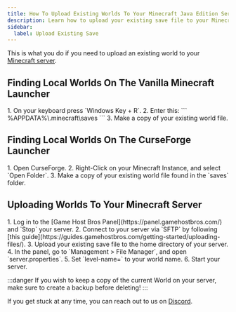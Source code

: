 ```yaml
---
title: How To Upload Existing Worlds To Your Minecraft Java Edition Server
description: Learn how to upload your existing save file to your Minecraft dedicated Server
sidebar:
  label: Upload Existing Save
---
```


This is what you do if you need to upload an existing world to your [Minecraft server](https://www.gamehostbros.com/minecraft-server-hosting/).

## Finding Local Worlds On The Vanilla Minecraft Launcher

<Steps>
  1. On your keyboard press `Windows Key + R`. 
  2. Enter this:
     ```
     %APPDATA%\.minecraft\saves
     ```
  3. Make a copy of your existing world file.
</Steps>

## Finding Local Worlds On The CurseForge Launcher

<Steps>
1. Open CurseForge.
2. Right-Click on your Minecraft Instance, and select `Open Folder`.
3. Make a copy of your existing world file found in the `saves` folder.
</Steps>

## Uploading Worlds To Your Minecraft Server

<Steps>
  1. Log in to the [Game Host Bros Panel](https://panel.gamehostbros.com/) and `Stop` your server.
  2. Connect to your server via `SFTP` by following [this guide](https://guides.gamehostbros.com/getting-started/uploading-files/).
  3. Upload your existing save file to the home directory of your server.
  4. In the panel, go to `Management > File Manager`, and open `server.properties`.
  5. Set `level-name=` to your world name.
  6. Start your server.
</Steps>

:::danger
If you wish to keep a copy of the current World on your server, make sure to create a backup before deleting!
:::


If you get stuck at any time, you can reach out to us on [Discord](https://discord.gg/FN4XgbAwzr).

